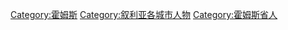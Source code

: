 [[Category:霍姆斯|Category:霍姆斯]]
[[Category:叙利亚各城市人物|Category:叙利亚各城市人物]]
[[Category:霍姆斯省人|Category:霍姆斯省人]]